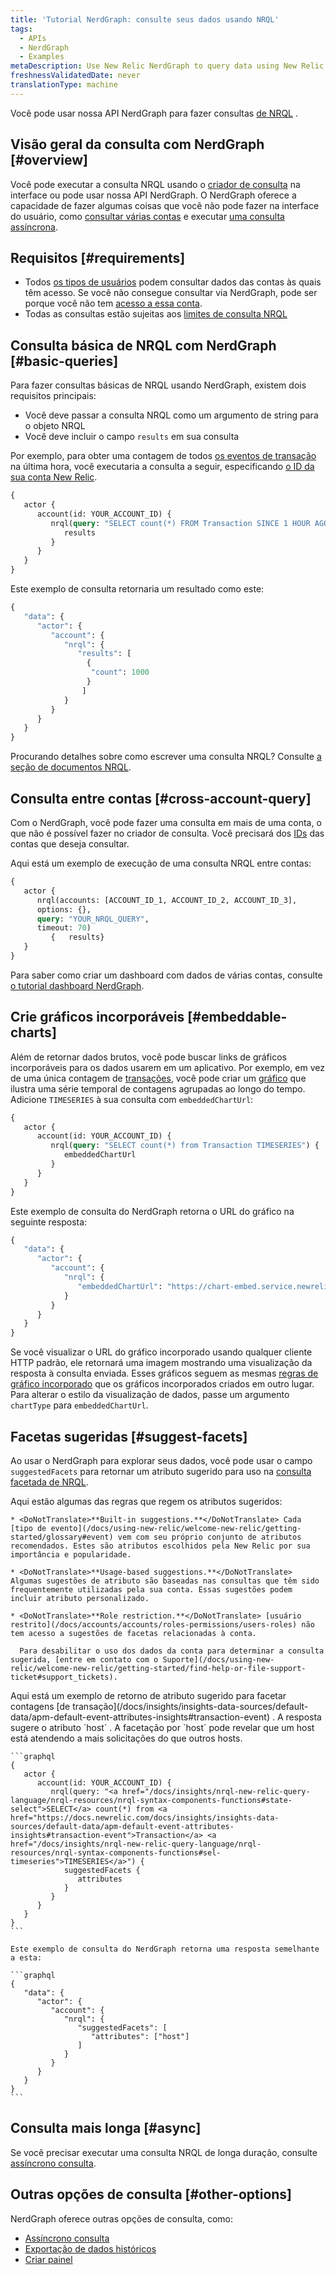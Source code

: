 ```yaml
---
title: 'Tutorial NerdGraph: consulte seus dados usando NRQL'
tags:
  - APIs
  - NerdGraph
  - Examples
metaDescription: Use New Relic NerdGraph to query data using New Relic Query Language (NRQL).
freshnessValidatedDate: never
translationType: machine
---
```


Você pode usar nossa API NerdGraph para fazer consultas [de NRQL](/docs/insights/nrql-new-relic-query-language/using-nrql/introduction-nrql) .

## Visão geral da consulta com NerdGraph [#overview]

Você pode executar a consulta NRQL usando o [criador de consulta](/docs/query-your-data/explore-query-data/query-builder/introduction-query-builder) na interface ou pode usar nossa API NerdGraph. O NerdGraph oferece a capacidade de fazer algumas coisas que você não pode fazer na interface do usuário, como [consultar várias contas](#cross-account-query) e executar [uma consulta assíncrona](/docs/apis/nerdgraph/examples/async-queries-nrql-tutorial).

## Requisitos [#requirements]

* Todos [os tipos de usuários](/docs/accounts/accounts-billing/new-relic-one-user-management/user-type) podem consultar dados das contas às quais têm acesso. Se você não consegue consultar via NerdGraph, pode ser porque você não tem [acesso a essa conta](/docs/accounts/accounts-billing/new-relic-one-user-management/user-management-concepts/#understand-concepts).
* Todas as consultas estão sujeitas aos [limites de consulta NRQL](/docs/query-your-data/nrql-new-relic-query-language/get-started/rate-limits-nrql-queries)

## Consulta básica de NRQL com NerdGraph [#basic-queries]

Para fazer consultas básicas de NRQL usando NerdGraph, existem dois requisitos principais:

* Você deve passar a consulta NRQL como um argumento de string para o objeto NRQL
* Você deve incluir o campo `results` em sua consulta

Por exemplo, para obter uma contagem de todos [os eventos de transação](/docs/insights/insights-data-sources/default-data/apm-default-event-attributes-insights#transaction-event) na última hora, você executaria a consulta a seguir, especificando [o ID da sua conta New Relic](/docs/accounts/accounts-billing/account-structure/account-id).

```graphql
{
   actor {
      account(id: YOUR_ACCOUNT_ID) {
         nrql(query: "SELECT count(*) FROM Transaction SINCE 1 HOUR AGO") {
            results
         }
      }
   }
}
```

Este exemplo de consulta retornaria um resultado como este:

```graphql
{
   "data": {
      "actor": {
         "account": {
            "nrql": {
               "results": [
                 {
                  "count": 1000
                 }
                ]
            }
         }
      }
   }
}
```

Procurando detalhes sobre como escrever uma consulta NRQL? Consulte [a seção de documentos NRQL](/docs/insights/nrql-new-relic-query-language/using-nrql/introduction-nrql).

## Consulta entre contas [#cross-account-query]

Com o NerdGraph, você pode fazer uma consulta em mais de uma conta, o que não é possível fazer no criador de consulta. Você precisará dos [IDs](/docs/accounts/accounts-billing/account-structure/account-id) das contas que deseja consultar.

Aqui está um exemplo de execução de uma consulta NRQL entre contas:

```graphql
{ 
   actor {
      nrql(accounts: [ACCOUNT_ID_1, ACCOUNT_ID_2, ACCOUNT_ID_3], 
      options: {}, 
      query: "YOUR_NRQL_QUERY", 
      timeout: 70) 
         {   results}  
   }  
}
```

Para saber como criar um dashboard com dados de várias contas, consulte [o tutorial dashboard NerdGraph](/docs/apis/nerdgraph/examples/nerdgraph-dashboards#cross-account).

## Crie gráficos incorporáveis [#embeddable-charts]

Além de retornar dados brutos, você pode buscar links de gráficos incorporáveis para os dados usarem em um aplicativo. Por exemplo, em vez de uma única contagem de [transações](/docs/insights/insights-data-sources/default-data/apm-default-event-attributes-insights#transaction-event), você pode criar um [gráfico](/docs/insights/use-insights-ui/manage-dashboards/chart-types#widget-types) que ilustra uma série temporal de contagens agrupadas ao longo do tempo. Adicione `TIMESERIES` à sua consulta com `embeddedChartUrl`:

```graphql
{
   actor {
      account(id: YOUR_ACCOUNT_ID) {
         nrql(query: "SELECT count(*) from Transaction TIMESERIES") {
            embeddedChartUrl
         }
      }
   }
}
```

Este exemplo de consulta do NerdGraph retorna o URL do gráfico na seguinte resposta:

```graphql
{
   "data": {
      "actor": {
         "account": {
            "nrql": {
               "embeddedChartUrl": "https://chart-embed.service.newrelic.com/charts/EMBEDDABLE-CHART-ID"
            }
         }
      }
   }
}
```

Se você visualizar o URL do gráfico incorporado usando qualquer cliente HTTP padrão, ele retornará uma imagem mostrando uma visualização da resposta à consulta enviada. Esses gráficos seguem as mesmas [regras de gráfico incorporado](/docs/using-new-relic/user-interface-functions/share-your-data/embed-charts-external-webpages#rules) que os gráficos incorporados criados em outro lugar. Para alterar o estilo da visualização de dados, passe um argumento `chartType` para `embeddedChartUrl`.

## Facetas sugeridas [#suggest-facets]

Ao usar o NerdGraph para explorar seus dados, você pode usar o campo `suggestedFacets` para retornar um atributo sugerido para uso na [consulta facetada de NRQL](/docs/insights/nrql-new-relic-query-language/nrql-resources/nrql-syntax-components-functions#sel-facet).

<CollapserGroup>
  <Collapser
    id="suggested-facet-rules"
    title="Regras que regem as facetas sugeridas"
  >
    Aqui estão algumas das regras que regem os atributos sugeridos:

    * <DoNotTranslate>**Built-in suggestions.**</DoNotTranslate> Cada [tipo de evento](/docs/using-new-relic/welcome-new-relic/getting-started/glossary#event) vem com seu próprio conjunto de atributos recomendados. Estes são atributos escolhidos pela New Relic por sua importância e popularidade.

    * <DoNotTranslate>**Usage-based suggestions.**</DoNotTranslate> Algumas sugestões de atributo são baseadas nas consultas que têm sido frequentemente utilizadas pela sua conta. Essas sugestões podem incluir atributo personalizado.

    * <DoNotTranslate>**Role restriction.**</DoNotTranslate> [usuário restrito](/docs/accounts/accounts/roles-permissions/users-roles) não tem acesso a sugestões de facetas relacionadas à conta.

      Para desabilitar o uso dos dados da conta para determinar a consulta sugerida, [entre em contato com o Suporte](/docs/using-new-relic/welcome-new-relic/getting-started/find-help-or-file-support-ticket#support_tickets).
  </Collapser>
</CollapserGroup>

<CollapserGroup>
  <Collapser
    id="example-suggested-query"
    title="Exemplo de retorno de atributo sugerido"
  >
    Aqui está um exemplo de retorno de atributo sugerido para facetar contagens [de transação](/docs/insights/insights-data-sources/default-data/apm-default-event-attributes-insights#transaction-event) . A resposta sugere o atributo `host` . A facetação por `host` pode revelar que um host está atendendo a mais solicitações do que outros hosts.

    ```graphql
    {
       actor {
          account(id: YOUR_ACCOUNT_ID) {
             nrql(query: "<a href="/docs/insights/nrql-new-relic-query-language/nrql-resources/nrql-syntax-components-functions#state-select">SELECT</a> count(*) from <a href="https://docs.newrelic.com/docs/insights/insights-data-sources/default-data/apm-default-event-attributes-insights#transaction-event">Transaction</a> <a href="/docs/insights/nrql-new-relic-query-language/nrql-resources/nrql-syntax-components-functions#sel-timeseries">TIMESERIES</a>") {
                suggestedFacets {
                   attributes
                }
             }
          }
       }
    }
    ```

    Este exemplo de consulta do NerdGraph retorna uma resposta semelhante a esta:

    ```graphql
    {
       "data": {
          "actor": {
             "account": {
                "nrql": {
                   "suggestedFacets": [
           	          "attributes": ["host"]
                   ]
                }
             }
          }
       }
    }
    ```
  </Collapser>
</CollapserGroup>

## Consulta mais longa [#async]

Se você precisar executar uma consulta NRQL de longa duração, consulte [assíncrono consulta](/docs/apis/nerdgraph/examples/async-queries-nrql-tutorial).

## Outras opções de consulta [#other-options]

NerdGraph oferece outras opções de consulta, como:

* [Assíncrono consulta](/docs/apis/nerdgraph/examples/async-queries-nrql-tutorial)
* [Exportação de dados históricos](/docs/apis/nerdgraph/examples/nerdgraph-historical-data-export)
* [Criar painel](/docs/apis/nerdgraph/examples/create-widgets-dashboards-api)